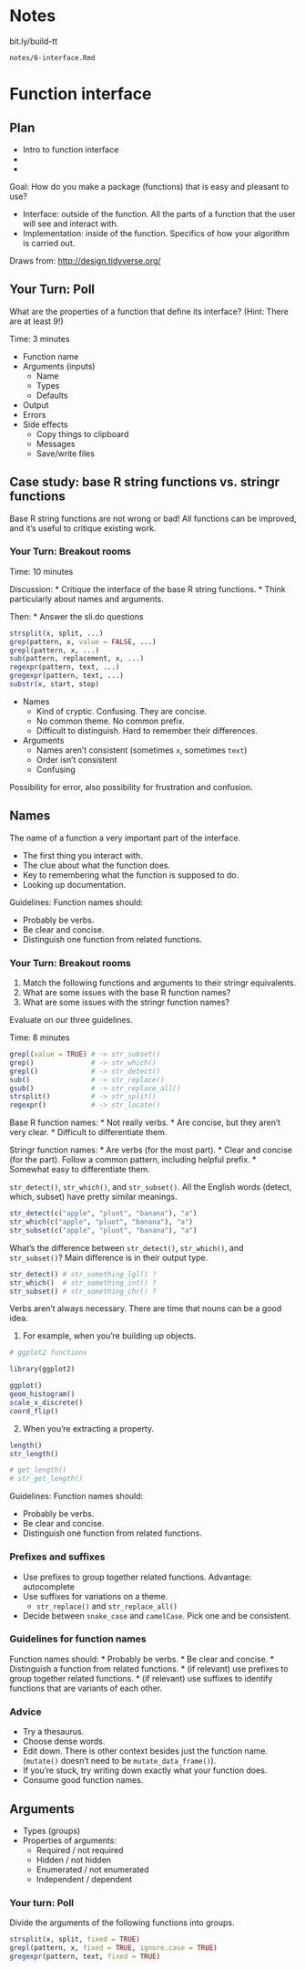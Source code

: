 # Notes

bit.ly/build-tt

`notes/6-interface.Rmd`

# Function interface

## Plan

* Intro to function interface
*
*

Goal: How do you make a package (functions) that is easy and pleasant to use?

* Interface: outside of the function. All the parts of a function that the user will see and interact with.
* Implementation: inside of the function. Specifics of how your algorithm is carried out.

Draws from: <http://design.tidyverse.org/>

## Your Turn: Poll

What are the properties of a function that define its interface? (Hint: There are at least 9!)

Time: 3 minutes

* Function name 
* Arguments (inputs)
  * Name
  * Types
  * Defaults 
* Output 
* Errors
* Side effects
  * Copy things to clipboard
  * Messages 
  * Save/write files
  
## Case study: base R string functions vs. stringr functions

Base R string functions are not wrong or bad! All functions can be improved, and it's useful to critique existing work. 

### Your Turn: Breakout rooms

Time: 10 minutes

Discussion:
* Critique the interface of the base R string functions.
  * Think particularly about names and arguments. 

Then:
* Answer the sli.do questions

```r
strsplit(x, split, ...)
grep(pattern, x, value = FALSE, ...)
grepl(pattern, x, ...)
sub(pattern, replacement, x, ...)
regexpr(pattern, text, ...)
gregexpr(pattern, text, ...)
substr(x, start, stop)
```

* Names
  * Kind of cryptic. Confusing. They are concise. 
  * No common theme. No common prefix. 
  * Difficult to distinguish. Hard to remember their differences. 

* Arguments
  * Names aren't consistent (sometimes `x`, sometimes `text`)
  * Order isn't consistent
  * Confusing
  
Possibility for error, also possibility for frustration and confusion. 

## Names

The name of a function a very important part of the interface.

* The first thing you interact with.
* The clue about what the function does. 
* Key to remembering what the function is supposed to do. 
* Looking up documentation. 

Guidelines: Function names should:

* Probably be verbs. 
* Be clear and concise. 
* Distinguish one function from related functions. 

### Your Turn: Breakout rooms

1. Match the following functions and arguments to their stringr equivalents.
2. What are some issues with the base R function names?
3. What are some issues with the stringr function names?

Evaluate on our three guidelines. 

Time: 8 minutes

```r
grepl(value = TRUE) # -> str_subset()
grep()              # -> str_which() 
grepl()             # -> str_detect()
sub()               # -> str_replace()
gsub()              # -> str_replace_all()
strsplit()          # -> str_split()
regexpr()           # -> str_locate()       
```

Base R function names:
* Not really verbs.
* Are concise, but they aren't very clear.
* Difficult to differentiate them. 

Stringr function names:
* Are verbs (for the most part).
* Clear and concise (for the part). Follow a common pattern, including helpful prefix.
* Somewhat easy to differentiate them. 

`str_detect()`, `str_which()`, and `str_subset()`. All the English words (detect, which, subset) have pretty similar meanings. 

```r
str_detect(c("apple", "pluot", "banana"), "a")
str_which(c("apple", "pluot", "banana"), "a")
str_subset(c("apple", "pluot", "banana"), "a")
```
What's the difference between `str_detect()`, `str_which()`, and `str_subset()`? Main difference is in their output type. 

```r
str_detect() # str_something_lgl() ?
str_which()  # str_something_int() ?
str_subset() # str_something_chr() ?
```

Verbs aren't always necessary. There are time that nouns can be a good idea. 

1. For example, when you're building up objects.

```r
# ggplot2 functions

library(ggplot2)

ggplot()
geom_histogram()
scale_x_discrete()
coord_flip()
```

2. When you're extracting a property.

```r
length()
str_length()

# get_length()
# str_get_length()
```

Guidelines: Function names should:

* Probably be verbs. 
* Be clear and concise. 
* Distinguish one function from related functions. 

### Prefixes and suffixes

* Use prefixes to group together related functions.
  Advantage: autocomplete
* Use suffixes for variations on a theme.
  * `str_replace()` and `str_replace_all()`
* Decide between `snake_case` and `camelCase`. Pick one and be consistent. 

### Guidelines for function names

Function names should:
* Probably be verbs.
* Be clear and concise. 
* Distinguish a function from related functions.
* (if relevant) use prefixes to group together related functions.
* (if relevant) use suffixes to identify functions that are variants of each other.

### Advice

* Try a thesaurus. 
* Choose dense words. 
* Edit down. There is other context besides just the function name. (`mutate()` doesn't need to be `mutate_data_frame()`).
* If you're stuck, try writing down exactly what your function does. 
* Consume good function names. 

## Arguments

* Types (groups)
* Properties of arguments:
  * Required / not required
  * Hidden / not hidden
  * Enumerated / not enumerated
  * Independent / dependent

### Your turn: Poll

Divide the arguments of the following functions into groups. 

```r
strsplit(x, split, fixed = TRUE)
grepl(pattern, x, fixed = TRUE, ignore.case = TRUE)
gregexpr(pattern, text, fixed = TRUE)
```




